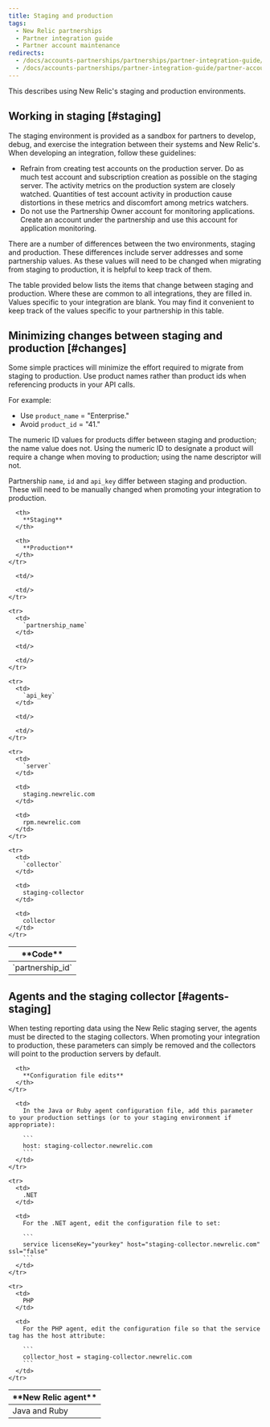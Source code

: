 ```yaml
---
title: Staging and production
tags:
  - New Relic partnerships
  - Partner integration guide
  - Partner account maintenance
redirects:
  - /docs/accounts-partnerships/partnerships/partner-integration-guide/staging-production
  - /docs/accounts-partnerships/partner-integration-guide/partner-account-maintenance/staging-production
---
```


This describes using New Relic's staging and production environments.

## Working in staging [#staging]

The staging environment is provided as a sandbox for partners to develop, debug, and exercise the integration between their systems and New Relic's. When developing an integration, follow these guidelines:

* Refrain from creating test accounts on the production server. Do as much test account and subscription creation as possible on the staging server. The activity metrics on the production system are closely watched. Quantities of test account activity in production cause distortions in these metrics and discomfort among metrics watchers.
* Do not use the Partnership Owner account for monitoring applications. Create an account under the partnership and use this account for application monitoring.

There are a number of differences between the two environments, staging and production. These differences include server addresses and some partnership values. As these values will need to be changed when migrating from staging to production, it is helpful to keep track of them.

The table provided below lists the items that change between staging and production. Where these are common to all integrations, they are filled in. Values specific to your integration are blank. You may find it convenient to keep track of the values specific to your partnership in this table.

## Minimizing changes between staging and production [#changes]

Some simple practices will minimize the effort required to migrate from staging to production. Use product names rather than product ids when referencing products in your API calls.

For example:

* Use `product_name` = "Enterprise."
* Avoid `product_id` = "41."

The numeric ID values for products differ between staging and production; the name value does not. Using the numeric ID to designate a product will require a change when moving to production; using the name descriptor will not.

Partnership `name`, `id` and `api_key` differ between staging and production. These will need to be manually changed when promoting your integration to production.

<table>
  <thead>
    <tr>
      <th>
        **Code**
      </th>

      <th>
        **Staging**
      </th>

      <th>
        **Production**
      </th>
    </tr>
  </thead>

  <tbody>
    <tr>
      <td>
        `partnership_id`
      </td>

      <td/>

      <td/>
    </tr>

    <tr>
      <td>
        `partnership_name`
      </td>

      <td/>

      <td/>
    </tr>

    <tr>
      <td>
        `api_key`
      </td>

      <td/>

      <td/>
    </tr>

    <tr>
      <td>
        `server`
      </td>

      <td>
        staging.newrelic.com
      </td>

      <td>
        rpm.newrelic.com
      </td>
    </tr>

    <tr>
      <td>
        `collector`
      </td>

      <td>
        staging-collector
      </td>

      <td>
        collector
      </td>
    </tr>
  </tbody>
</table>

## Agents and the staging collector [#agents-staging]

When testing reporting data using the New Relic staging server, the agents must be directed to the staging collectors. When promoting your integration to production, these parameters can simply be removed and the collectors will point to the production servers by default.

<table>
  <thead>
    <tr>
      <th width={150}>
        **New Relic agent**
      </th>

      <th>
        **Configuration file edits**
      </th>
    </tr>
  </thead>

  <tbody>
    <tr>
      <td>
        Java and Ruby
      </td>

      <td>
        In the Java or Ruby agent configuration file, add this parameter to your production settings (or to your staging environment if appropriate):

        ```
        host: staging-collector.newrelic.com
        ```
      </td>
    </tr>

    <tr>
      <td>
        .NET
      </td>

      <td>
        For the .NET agent, edit the configuration file to set:

        ```
        service licenseKey="yourkey" host="staging-collector.newrelic.com" ssl="false"
        ```
      </td>
    </tr>

    <tr>
      <td>
        PHP
      </td>

      <td>
        For the PHP agent, edit the configuration file so that the service tag has the host attribute:

        ```
        collector_host = staging-collector.newrelic.com
        ```
      </td>
    </tr>
  </tbody>

  <tbody/>
</table>
